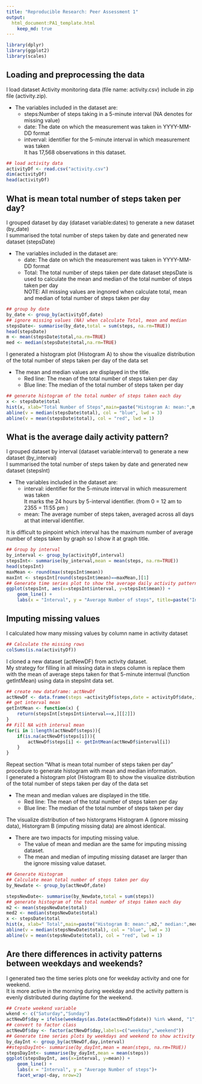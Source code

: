 ```yaml
---
title: "Reproducible Research: Peer Assessment 1"
output: 
  html_document:PA1_template.html
    keep_md: true
---
```

```r
library(dplyr)
library(ggplot2)
library(scales)
```

## Loading and preprocessing the data
I load dataset Activity monitoring data (file name: activity.csv) include in zip file (activity.zip). 

 * The variables included in the dataset are:  
    + steps:Number of steps taking in a 5-minute interval (NA denotes for missing value)  
    + date: The date on which the measurement was taken in YYYY-MM-DD format  
    + intverval: identifier for the 5-minute interval in which measurement was taken  
It has 17,568 observations in this dataset. 

```r
## load activity data
activityDf <- read.csv("activity.csv")
dim(activityDf)
head(activityDf)
```
## What is mean total number of steps taken per day?
I grouped dataset by day (dataset variable:dates) to generate a new dataset (by_date)  
I summarised the total number of steps taken by date and generated new dataset (stepsDate)  

 * The variables included in the dataset are:  
    + date: The date on which the measurement was taken in YYYY-MM-DD format  
    + Total: The total number of steps taken per date 
dataset stepsDate is used to calculate the mean and median of the total number of steps taken per day  
NOTE: All missing values are ingnored when calculate total, mean and median of total number of steps taken per day  

```r
## group by date 
by_date <- group_by(activityDf,date) 
## ignore missing values (NA) when calculate Total, mean and median
stepsDate<- summarise(by_date,total = sum(steps, na.rm=TRUE))
head(stepsDate)
m <- mean(stepsDate$total,na.rm=TRUE)
med <- median(stepsDate$total,na.rm=TRUE)
````
I generated a histogram plot (Histogram A) to show the visualize distribution of the total number of steps taken per day of the data set  

 * The mean and median values are displayed in the title.    
    + Red line: The mean of the total number of steps taken per day
    + Blue line: The median of the total number of steps taken per day

```r
## generate histogram of the total number of steps taken each day
x <- stepsDate$total
hist(x, xlab="Total Number of Steps",main=paste("Histogram A: mean:",m," median:",med))
abline(v = median(stepsDate$total), col = "blue", lwd = 3)
abline(v = mean(stepsDate$total), col = "red", lwd = 1)
```

## What is the average daily activity pattern?
I grouped dataset by interval (dataset variable:interval) to generate a new dataset (by_interval)  
I summarised the total number of steps taken by date and generated new dataset (stepsInt)

 * The variables included in the dataset are:   
    + interval: identifier for the 5-minute interval in which measurement was taken   
It marks the 24 hours by 5-interval identifier. (from 0 = 12 am to 2355 = 11:55 pm )  
    + mean: The average number of steps taken, averaged across all days at that interval identifier.   

It is difficult to pinpoint which interval has the maximum number of average number of steps taken by graph so I show it at graph title.  

```r
## Group by interval
by_interval <- group_by(activityDf,interval) 
stepsInt<- summarise(by_interval,mean = mean(steps, na.rm=TRUE))
head(stepsInt)
maxMean <- round(max(stepsInt$mean))
maxInt <- stepsInt[round(stepsInt$mean)==maxMean,][1]
## Generate time series plot to show the average daily activity pattern
ggplot(stepsInt, aes(x=stepsInt$interval, y=stepsInt$mean)) + 
    geom_line() +
    labs(x = "Interval", y = "Average Number of steps", title=paste("Interval:",maxInt," has maximum average number of steps taken"))
```

## Imputing missing values
I calculated how many missing values by column name in activity dataset
```r
## Calculate the missing rows 
colSums(is.na(activityDf))
```
I cloned a new dataset (actNewDF) from activity dataset.  
My strategy for filling in all missing data in steps column is replace them with the mean of average steps taken for that 5-minute internval (function getIntMean) using data in stepsInt data set. 

```r
## create new dataframe: actNewDf
actNewDf <- data.frame(steps =activityDf$steps,date = activityDf$date,interval = activityDf$interval)
## get interval mean 
getIntMean <- function(x) {
    return(stepsInt[stepsInt$interval==x,][[2]])
}
## Fill NA with interval mean
for(i in 1:length(actNewDf$steps)){
    if(is.na(actNewDf$steps[i])){
        actNewDf$steps[i] <- getIntMean(actNewDf$interval[i])
    }
}
```

Repeat section "What is mean total number of steps taken per day" procedure to generate histogram with mean and median information.   
I generated a histogram plot (Histogram B) to show the visualize distribution of the total number of steps taken per day of the data set  

 * The mean and median values are displayed in the title.    
    + Red line: The mean of the total number of steps taken per day
    + Blue line: The median of the total number of steps taken per day

The visualize distribution of two historgrams Histogram A (ignore missing data), Historgram B (imputing missing data) are almost identical.   

 * There are two impacts for imputing missing value.  
    + The value of mean and median are the same for imputing missing dataset.  
    + The mean and median of imputing missing dataset are larger than the ignore missing value dataset.   

```r
## Generate Histogram
## Calculate mean total number of steps taken per day
by_Newdate <- group_by(actNewDf,date) 

stepsNewDate<- summarise(by_Newdate,total = sum(steps))
## generate histogram of the total number of steps taken each day
m2 <- mean(stepsNewDate$total)
med2 <- median(stepsNewDate$total)
x <- stepsDate$total
hist(x, xlab=" Total",main=paste("Histogram B: mean:",m2," median:",med2))
abline(v = median(stepsNewDate$total), col = "blue", lwd = 3)
abline(v = mean(stepsNewDate$total), col = "red", lwd = 1)
```

## Are there differences in activity patterns between weekdays and weekends?

I generated two the time series plots one for weekday activity and one for weekend.  
It is more active in the morning during weekday and the activity pattern is evenly distributed during daytime for the weekend.

```r
## Create weekend variable
wkend <- c("Saturday","Sunday")
actNewDf$day = ifelse(weekdays(as.Date(actNewDf$date)) %in% wkend, "1","0")
## convert to factor class
actNewDf$day <- factor(actNewDf$day,labels=c("weekday","weekend"))
## Generate time series plots by weekdays and weekend to show activity pattern
by_dayInt <- group_by(actNewDf,day,interval)
##stepsDayInt<- summarise(by_dayInt,mean = mean(steps, na.rm=TRUE))
stepsDayInt<- summarise(by_dayInt,mean = mean(steps))
ggplot(stepsDayInt, aes(x=interval, y=mean)) + 
    geom_line() +
    labs(x = "Interval", y = "Average Number of steps")+
    facet_wrap(~day, nrow=2)
```
